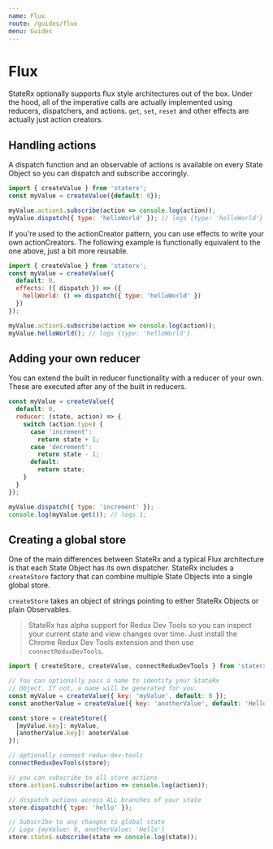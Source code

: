 ```yaml
---
name: Flux
route: /guides/flux
menu: Guides
---
```


# Flux

StateRx optionally supports flux style architectures out of the box. Under the hood, all of the imperative calls are actually implemented using reducers, dispatchers, and actions. `get`, `set`, `reset` and other effects are actually just action creators.

## Handling actions

A dispatch function and an observable of actions is available on every State Object so you can dispatch and subscribe accoringly.

```js
import { createValue } from 'staterx';
const myValue = createValue({default: 0});

myValue.action$.subscribe(action => console.log(action));
myValue.dispatch({ type: 'helloWorld' }); // logs {type: 'helloWorld'}
```

If you're used to the actionCreator pattern, you can use effects to write your own actionCreators. The following example is functionally equivalent to the one above, just a bit more reusable.

```js
import { createValue } from 'staterx';
const myValue = createValue({
  default: 0,
  effects: ({ dispatch }) => ({
    hellWorld: () => dispatch({ type: 'helloWorld' })
  })
});

myValue.action$.subscribe(action => console.log(action));
myValue.helloWorld(); // logs {type: 'helloWorld'}
```

## Adding your own reducer

You can extend the built in reducer functionality with a reducer of your own. These are executed after any of the built in reducers.

```js
const myValue = createValue({
  default: 0,
  reducer: (state, action) => {
    switch (action.type) {
      case 'increment':
        return state + 1;
      case 'decrement':
        return state - 1;
      default:
        return state;
    }
  }
});

myValue.dispatch({ type: 'increment' });
console.log(myValue.get()); // logs 1;
```

## Creating a global store

One of the main differences between StateRx and a typical Flux architecture is that each State Object has its own dispatcher. StateRx includes a `createStore` factory that can combine multiple State Objects into a single global store.

`createStore` takes an object of strings pointing to either StateRx Objects or plain Observables.

> StateRx has alpha support for Redux Dev Tools so you can inspect your current state and view changes over time. Just install the Chrome Redux Dev Tools extension and then use `connectReduxDevTools`.

```js
import { createStore, createValue, connectReduxDevTools } from 'staterx';

// You can optionally pass a name to identify your StateRx
// Object. If not, a name will be generated for you.
const myValue = createValue({ key: 'myValue', default: 0 });
const anotherValue = createValue({ key: 'anotherValue', default: 'Hello' });

const store = createStore({
  [myValue.key]: myValue,
  [anotherValue.key]: anoterValue
});

// optionally connect redux-dev-tools
connectReduxDevTools(store);

// you can subscribe to all store actions
store.action$.subscribe(action => console.log(action));

// dispatch actions across ALL branches of your state
store.dispatch({ type: 'hello' });

// Subscribe to any changes to global state
// Logs {myValue: 0, anotherValue: 'Hello'}
store.state$.subscribe(state => console.log(state));
```
